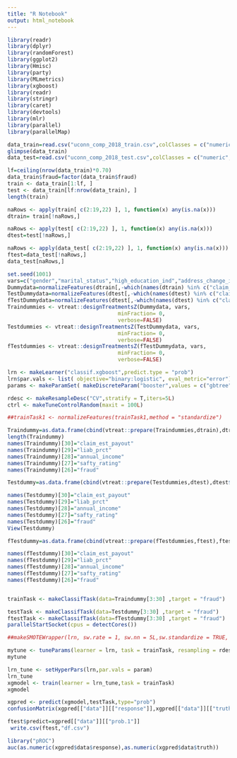 ---
title: "R Notebook"
output: html_notebook
---
```{r}
library(readr)
library(dplyr)
library(randomForest)
library(ggplot2)
library(Hmisc)
library(party)
library(MLmetrics)
library(xgboost)
library(readr)
library(stringr)
library(caret)
library(devtools)
library(mlr)
library(parallel)
library(parallelMap)

data_train=read.csv("uconn_comp_2018_train.csv",colClasses = c("numeric","numeric" ,"factor" , "factor" , "numeric" ,"numeric" , "factor" , "factor" , "factor" , "factor" , "factor" , "factor" , "numeric" ,"factor","factor" ,"numeric","numeric","factor","numeric","factor","numeric","factor") )
glimpse(data_train)
data_test=read.csv("uconn_comp_2018_test.csv",colClasses = c("numeric","numeric" ,"factor" , "factor" , "numeric" ,"numeric" , "factor" , "factor" , "factor" , "factor" , "factor" , "factor" , "numeric" ,"factor","factor" ,"numeric","numeric","factor","numeric","factor","numeric","factor"))

lf=ceiling(nrow(data_train)*0.70)
data_train$fraud=factor(data_train$fraud)
train <- data_train[1:lf, ]
test <- data_train[lf:nrow(data_train), ]
length(train)

naRows <- apply(train[ c(2:19,22) ], 1, function(x) any(is.na(x)))
dtrain= train[!naRows,]

naRows <- apply(test[ c(2:19,22) ], 1, function(x) any(is.na(x)))
dtest=test[!naRows,]

naRows <- apply(data_test[ c(2:19,22) ], 1, function(x) any(is.na(x)))
ftest=data_test[!naRows,]
data_test[naRows,]
```

```{r}
set.seed(1001)
vars=c("gender","marital_status","high_education_ind","address_change_ind","living_status","accident_site","past_num_of_claims","witness_present_ind","channel","policy_report_filed_ind","age_of_vehicle","vehicle_category","vehicle_color")
Dummydata=normalizeFeatures(dtrain[,-which(names(dtrain) %in% c("claim_number","channel","vehicle_price","vehicle_weight","age_of_driver","vehicle_category" , "vehicle_color","policy_report_filed_ind"))],method = "standardize")
TestDummydata=normalizeFeatures(dtest[,-which(names(dtest) %in% c("claim_number","channel","vehicle_price","vehicle_weight","age_of_driver","vehicle_category" , "vehicle_color","policy_report_filed_ind"))],method = "standardize")
fTestDummydata=normalizeFeatures(dtest[,-which(names(dtest) %in% c("claim_number","channel","vehicle_price","vehicle_weight","age_of_driver","vehicle_category" , "vehicle_color","policy_report_filed_ind"))],method = "standardize")
Traindummies <- vtreat::designTreatmentsZ(Dummydata, vars, 
                                   minFraction= 0,
                                   verbose=FALSE)
Testdummies <- vtreat::designTreatmentsZ(TestDummydata, vars, 
                                   minFraction= 0,
                                   verbose=FALSE)
fTestdummies <- vtreat::designTreatmentsZ(fTestDummydata, vars, 
                                   minFraction= 0,
                                   verbose=FALSE)

lrn <- makeLearner("classif.xgboost",predict.type = "prob")
lrn$par.vals <- list( objective="binary:logistic", eval_metric="error")
params <- makeParamSet( makeDiscreteParam("booster",values = c("gbtree")), makeIntegerParam("max_depth",lower = 1L,upper = 20L),makeIntegerParam("nrounds",lower=300,upper=600),makeNumericParam("lambda",lower=0.3,upper=0.60),makeNumericParam("gamma",lower=0,upper=10),makeNumericParam("eta", lower = 0, upper = 1),                        makeNumericParam("min_child_weight",lower = 1L,upper = 10L), makeNumericParam("subsample",lower = 0.3,upper = 1),makeNumericParam("max_delta_step",lower = 1,upper = 10), makeNumericParam("colsample_bytree",lower = 0.2,upper = 1))

rdesc <- makeResampleDesc("CV",stratify = T,iters=5L)
ctrl <- makeTuneControlRandom(maxit = 100L)

##trainTask1 <- normalizeFeatures(trainTask1,method = "standardize")

Traindummy=as.data.frame(cbind(vtreat::prepare(Traindummies,dtrain),dtrain$fraud,dtrain$safty_rating,dtrain$annual_income,dtrain$liab_prct,dtrain$claim_est_payout))
length(Traindummy)
names(Traindummy)[30]="claim_est_payout"
names(Traindummy)[29]="liab_prct"
names(Traindummy)[28]="annual_income"
names(Traindummy)[27]="safty_rating"
names(Traindummy)[26]="fraud"

Testdummy=as.data.frame(cbind(vtreat::prepare(Testdummies,dtest),dtest$fraud,dtest$safty_rating,dtest$annual_income,dtest$liab_prct,dtest$claim_est_payout))

names(Testdummy)[30]="claim_est_payout"
names(Testdummy)[29]="liab_prct"
names(Testdummy)[28]="annual_income"
names(Testdummy)[27]="safty_rating"
names(Testdummy)[26]="fraud"
View(Testdummy)

fTestdummy=as.data.frame(cbind(vtreat::prepare(fTestdummies,ftest),ftest$fraud,ftest$safty_rating,ftest$annual_income,ftest$liab_prct,ftest$claim_est_payout))

names(fTestdummy)[30]="claim_est_payout"
names(fTestdummy)[29]="liab_prct"
names(fTestdummy)[28]="annual_income"
names(fTestdummy)[27]="safty_rating"
names(fTestdummy)[26]="fraud"


trainTask <- makeClassifTask(data=Traindummy[3:30] ,target = "fraud")

testTask <- makeClassifTask(data=Testdummy[3:30] ,target = "fraud")
ftestTask <- makeClassifTask(data=fTestdummy[3:30] ,target = "fraud")
parallelStartSocket(cpus = detectCores())

##makeSMOTEWrapper(lrn, sw.rate = 1, sw.nn = 5L,sw.standardize = TRUE, sw.alt.logic = FALSE)

mytune <- tuneParams(learner = lrn, task = trainTask, resampling = rdesc, measures = acc, par.set = params, control = ctrl, show.info = T)
mytune

lrn_tune <- setHyperPars(lrn,par.vals = param)
lrn_tune
xgmodel <- train(learner = lrn_tune,task = trainTask)
xgmodel

xgpred <- predict(xgmodel,testTask,type="prob")
confusionMatrix(xgpred[["data"]][["response"]],xgpred[["data"]][["truth"]])

ftest$predict=xgpred[["data"]][["prob.1"]]
 write.csv(ftest,"df.csv")

library("pROC")
auc(as.numeric(xgpred$data$response),as.numeric(xgpred$data$truth))

```




